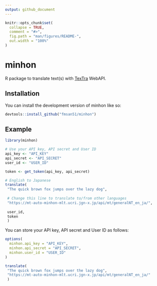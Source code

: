 ```yaml
---
output: github_document
---
```


<!-- README.md is generated from README.Rmd. Please edit that file -->

```r
knitr::opts_chunk$set(
  collapse = TRUE,
  comment = "#>",
  fig.path = "man/figures/README-",
  out.width = "100%"
)
```

# minhon

<!-- badges: start -->
<!-- badges: end -->

R package to translate text(s) with [TexTra](https://mt-auto-minhon-mlt.ucri.jgn-x.jp/) WebAPI.

## Installation

You can install the development version of minhon like so:

``` r
devtools::install_github("fmsan51/minhon")
```

## Example

```r
library(minhon)

# Use your API key, API secret and User ID
api_key <- "API_KEY"
api_secret <- "API_SECRET"
user_id <- "USER_ID"

token <- get_token(api_key, api_secret)

# English to Japanese
translate(
 "The quick brown fox jumps over the lazy dog",
 
 # Change this line to translate to/from other languages
 "https://mt-auto-minhon-mlt.ucri.jgn-x.jp/api/mt/generalNT_en_ja/",
 
 user_id,
 token
 )
```

You can store your API key, API secret and User ID as follows:

```r
options(
  minhon.api_key = "API_KEY",
  minhon.api_secret = "API_SECRET",
  minhon.user_id = "USER_ID"
)

translate(
 "The quick brown fox jumps over the lazy dog",
 "https://mt-auto-minhon-mlt.ucri.jgn-x.jp/api/mt/generalNT_en_ja/"
 )
```
